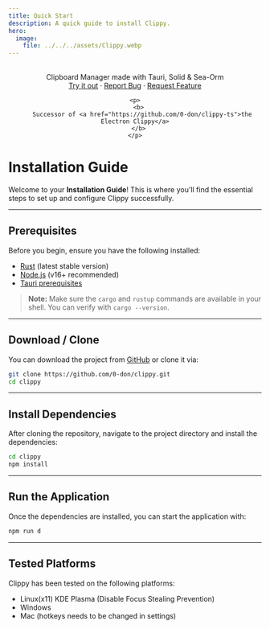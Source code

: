 ```yaml
---
title: Quick Start
description: A quick guide to install Clippy.
hero:
  image:
    file: ../../../assets/Clippy.webp
---
```


<html>
<body>
  <div style="text-align: center;">
    <p>
      <br />
      Clipboard Manager made with Tauri, Solid & Sea-Orm
      <br />
      <a href="https://github.com/0-don/clippy/releases/latest">Try it out</a> ·
      <a href="https://github.com/0-don/clippy/issues">Report Bug</a> ·
      <a href="https://github.com/0-don/clippy/issues">Request Feature</a>
      <br />
    </p>

    <p>
      <b>
        Successor of <a href="https://github.com/0-don/clippy-ts">the Electron Clippy</a>
      </b>
    </p>

  </div>

<h1>Installation Guide</h1>
<p>
  Welcome to your <strong>Installation Guide</strong>! This is where you'll find the essential steps to set up and
  configure Clippy successfully.
</p>
</body>
</html>

---

## Prerequisites

Before you begin, ensure you have the following installed:

- [Rust](https://www.rust-lang.org/tools/install) (latest stable version)
- [Node.js](https://nodejs.org/en/download/) (v16+ recommended)
- [Tauri prerequisites](https://tauri.app/v1/guides/getting-started/prerequisites/)

> **Note:** Make sure the `cargo` and `rustup` commands are available in your shell. You can verify with `cargo --version`.

---

## Download / Clone

You can download the project from [GitHub](https://github.com/0-don/clippy) or clone it via:

```bash
git clone https://github.com/0-don/clippy.git
cd clippy
```

---

## Install Dependencies

After cloning the repository, navigate to the project directory and install the dependencies:

```bash
cd clippy
npm install
```

---

## Run the Application

Once the dependencies are installed, you can start the application with:

```bash
npm run d
```

---

## Tested Platforms

Clippy has been tested on the following platforms:

<ul>
  <li>Linux(x11) KDE Plasma (Disable Focus Stealing Prevention)</li>
  <li>Windows</li>
  <li>Mac (hotkeys needs to be changed in settings)</li>
</ul>
